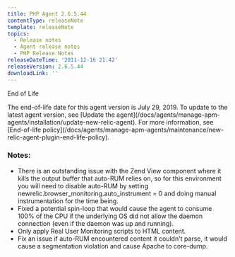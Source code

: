 ```yaml
---
title: PHP Agent 2.6.5.44
contentType: releaseNote
template: releaseNote
topics:
  - Release notes
  - Agent release notes
  - PHP Release Notes
releaseDateTime: '2011-12-16 21:42'
releaseVersion: 2.6.5.44
downloadLink: ''
---
```


End of Life

<Callout variant="important">
  The end-of-life date for this agent version is July 29, 2019. To update to the latest agent version, see [Update the agent](/docs/agents/manage-apm-agents/installation/update-new-relic-agent). For more information, see [End-of-life policy](/docs/agents/manage-apm-agents/maintenance/new-relic-agent-plugin-end-life-policy).
</Callout>

### Notes:

* There is an outstanding issue with the Zend View component where it kills the output buffer that auto-RUM relies on, so for this environment you will need to disable auto-RUM by setting newrelic.browser_monitoring.auto_instrument = 0 and doing manual instrumentation for the time being.
* Fixed a potential spin-loop that would cause the agent to consume 100% of the CPU if the underlying OS did not allow the daemon connection (even if the daemon was up and running).
* Only apply Real User Monitoring scripts to HTML content.
* Fix an issue if auto-RUM encountered content it couldn't parse, it would cause a segmentation violation and cause Apache to core-dump.
